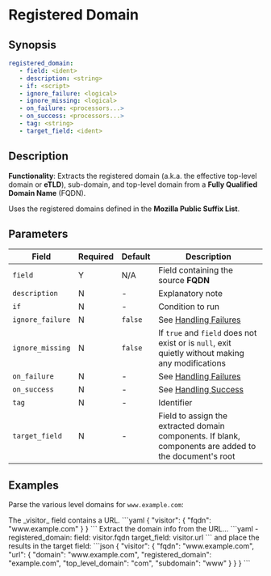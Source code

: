 # Registered Domain

## Synopsis

```yaml {2}
registered_domain:
   - field: <ident>
   - description: <string>
   - if: <script>
   - ignore_failure: <logical>
   - ignore_missing: <logical>
   - on_failure: <processors...>
   - on_success: <processors...>
   - tag: <string>
   - target_field: <ident>
```

## Description

**Functionality**: Extracts the registered domain (a.k.a. the effective top-level domain or **eTLD**), sub-domain, and top-level domain from a **Fully Qualified Domain Name** (FQDN).

Uses the registered domains defined in the **Mozilla Public Suffix List**.

## Parameters

|Field|Required|Default|Description|
|---|---|---|---|
|`field`|Y|N/A|Field containing the source **FQDN**|
|`description`|N|-|Explanatory note|
|`if`|N|-|Condition to run|
|`ignore_failure`|N|`false`|See [Handling Failures](../handling-failures.mdx)|
|`ignore_missing`|N|`false`|If `true` and `field` does not exist or is `null`, exit quietly without making any modifications|
|`on_failure`|N|-|See [Handling Failures](../handling-failures.mdx)|
|`on_success`|N|-|See [Handling Success](../handling-success.mdx)|
|`tag`|N|-|Identifier|
|`target_field`|N|-|Field to assign the extracted domain components. If blank, components are added to the document's root|

## Examples

Parse the various level domains for `www.example.com`:

<ExampleGrid>
   <CommentCol>
      The _visitor_ field contains a URL.
   </CommentCol>
   <CodeCol>
      ```yaml
      {
         "visitor": {
            "fqdn": "www.example.com"
         }
      }
      ```
   </CodeCol>

   <CommentCol>
      Extract the domain info from the URL...
   </CommentCol>
   <CodeCol>
      ```yaml
      - registered_domain:
            field: visitor.fqdn
            target_field: visitor.url
      ```
   </CodeCol>

   <CommentCol>
      and place the results in the target field:
   </CommentCol>
   <CodeCol>
      ```json
      {
         "visitor": {
            "fqdn": "www.example.com",
            "url": {
               "domain": "www.example.com",
               "registered_domain": "example.com",
               "top_level_domain": "com",
               "subdomain": "www"
            }
         }
      }
      ```
   </CodeCol>
</ExampleGrid>
